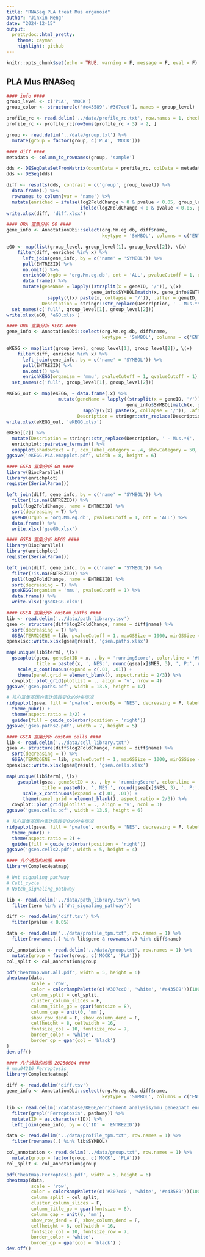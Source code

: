 ```yaml
---
title: "RNASeq PLA treat Mus organoid"
author: "Jinxin Meng"
date: "2024-12-15"
output:
  prettydoc::html_pretty:
    theme: cayman
    highlight: github
---
```


```r
knitr::opts_chunk$set(echo = TRUE, warning = F, message = F, eval = F)
```

## PLA Mus RNASeq 

```R
#### info ####
group_level <- c('PLA', 'MOCK')
group_color <- structure(c('#e43589','#307cc0'), names = group_level)

profile_rc <- read.delim('../data/profile_rc.txt', row.names = 1, check.names = F)
profile_rc <- profile_rc[rowSums(profile_rc > 3) > 2, ]

group <- read.delim('../data/group.txt') %>% 
  mutate(group = factor(group, c('PLA', 'MOCK')))

#### diff ####
metadata <- column_to_rownames(group, 'sample')

dds <- DESeqDataSetFromMatrix(countData = profile_rc, colData = metadata, design = ~ group)
dds <- DESeq(dds)

diff <- results(dds, contrast = c('group', group_level)) %>% 
  data.frame(.) %>% 
  rownames_to_column(var = 'name') %>% 
  mutate(enriched = ifelse(log2FoldChange > 0 & pvalue < 0.05, group_level[1], 
                           ifelse(log2FoldChange < 0 & pvalue < 0.05, group_level[2], 'none')))
write.xlsx(diff, 'diff.xlsx')

#### ORA 富集分析 GO ####
gene_info <- AnnotationDbi::select(org.Mm.eg.db, diff$name, 
                                   keytype = 'SYMBOL', columns = c('ENTREZID'))

eGO <- map(list(group_level, group_level[1], group_level[2]), \(x)
    filter(diff, enriched %in% x) %>% 
      left_join(gene_info, by = c('name' = 'SYMBOL')) %>% 
      pull(ENTREZID) %>% 
      na.omit() %>% 
      enrichGO(OrgDb = 'org.Mm.eg.db', ont = 'ALL', pvalueCutoff = 1, qvalueCutoff = 1) %>% 
      data.frame() %>% 
      mutate(geneName = lapply((strsplit(x = geneID, '/')), \(x) 
                               gene_info$SYMBOL[match(x, gene_info$ENTREZID)]) %>% 
               sapply(\(x) paste(x, collapse = '/')), .after = geneID, 
             Description = stringr::str_replace(Description, ' - Mus.*$', '')) ) %>% 
  set_names(c('full', group_level[1], group_level[2]))
write.xlsx(eGO, 'eGO.xlsx')

#### ORA 富集分析 KEGG ####
gene_info <- AnnotationDbi::select(org.Mm.eg.db, diff$name, 
                                   keytype = 'SYMBOL', columns = c('ENTREZID'))

eKEGG <- map(list(group_level, group_level[1], group_level[2]), \(x)
    filter(diff, enriched %in% x) %>% 
      left_join(gene_info, by = c('name' = 'SYMBOL')) %>% 
      pull(ENTREZID) %>% 
      na.omit() %>% 
      enrichKEGG(organism = 'mmu', pvalueCutoff = 1, qvalueCutoff = 1) ) %>% 
  set_names(c('full', group_level[1], group_level[2]))

eKEGG_out <- map(eKEGG, ~ data.frame(.x) %>%
                   mutate(geneName = lapply((strsplit(x = geneID, '/')), \(x)
                                            gene_info$SYMBOL[match(x, gene_info$ENTREZID)]) %>% 
                            sapply(\(x) paste(x, collapse = '/')), .after = geneID, 
                          Description = stringr::str_replace(Description, ' - Mus.*$', '')) )
write.xlsx(eKEGG_out, 'eKEGG.xlsx')

eKEGG[[2]] %>% 
  mutate(Description = stringr::str_replace(Description, ' - Mus.*$', '')) %>% 
  enrichplot::pairwise_termsim() %>% 
  emapplot(shadowtext = F, cex_label_category = .4, showCategory = 50, cex_line = .4)
ggsave('eKEGG.PLA.emapplot.pdf', width = 8, height = 6)

#### GSEA 富集分析 GO ####
library(BiocParallel)
library(enrichplot)
register(SerialParam())

left_join(diff, gene_info, by = c('name' = 'SYMBOL')) %>%
  filter(!is.na(ENTREZID)) %>% 
  pull(log2FoldChange, name = ENTREZID) %>%
  sort(decreasing = T) %>% 
  gseGO(OrgDb = 'org.Mm.eg.db', pvalueCutoff = 1, ont = 'ALL') %>% 
  data.frame() %>% 
  write.xlsx('gseGO.xlsx')

#### GSEA 富集分析 KEGG ####
library(BiocParallel)
library(enrichplot)
register(SerialParam())

left_join(diff, gene_info, by = c('name' = 'SYMBOL')) %>%
  filter(!is.na(ENTREZID)) %>% 
  pull(log2FoldChange, name = ENTREZID) %>%
  sort(decreasing = T) %>% 
  gseKEGG(organism = 'mmu', pvalueCutoff = 1) %>% 
  data.frame() %>% 
  write.xlsx('gseKEGG.xlsx')

#### GSEA 富集分析 custom paths ####
lib <- read.delim('../data/path_library.tsv')
gsea <- structure(diff$log2FoldChange, names = diff$name) %>%
  sort(decreasing = T) %>% 
  GSEA(TERM2GENE = lib, pvalueCutoff = 1, maxGSSize = 1000, minGSSize = 10)
openxlsx::write.xlsx(gsea@result, 'gsea.paths.xlsx')

map(unique(lib$term), \(x) 
  gseaplot(gsea, geneSetID = x, , by = 'runningScore', color.line = '#66c2a5', color.vline = 'red',
           title = paste0(x, ', NES:', round(gsea[x]$NES, 3), ', P:', round(gsea[x]$pvalue, 3))) + 
    scale_x_continuous(expand = c(.01, .01)) +
    theme(panel.grid = element_blank(), aspect.ratio = 2/3)) %>% 
  cowplot::plot_grid(plotlist = ., align = 'v', nrow = 4)
ggsave('gsea.paths.pdf', width = 13.5, height = 12)

# 核心富集基因的表达倍数变化的分布情况
ridgeplot(gsea, fill = 'pvalue', orderBy = 'NES', decreasing = F, label_format = 100) +
  theme_pubr() +
  theme(aspect.ratio = 3/2) +
  guides(fill = guide_colorbar(position = 'right'))
ggsave('gsea.paths2.pdf', width = 7, height = 5)

#### GSEA 富集分析 custom cells ####
lib <- read.delim('../data/cell_library.txt')
gsea <- structure(diff$log2FoldChange, names = diff$name) %>%
  sort(decreasing = T) %>% 
  GSEA(TERM2GENE = lib, pvalueCutoff = 1, maxGSSize = 1000, minGSSize = 10)
openxlsx::write.xlsx(gsea@result, 'gsea.cells.xlsx')

map(unique(lib$term), \(x) 
    gseaplot(gsea, geneSetID = x, , by = 'runningScore', color.line = '#66c2a5', color.vline = 'red',
             title = paste0(x, ', NES:', round(gsea[x]$NES, 3), ', P:', round(gsea[x]$pvalue, 3))) + 
      scale_x_continuous(expand = c(.01, .01)) +
      theme(panel.grid = element_blank(), aspect.ratio = 2/3)) %>% 
  cowplot::plot_grid(plotlist = ., align = 'v', ncol = 3)
ggsave('gsea.cells.pdf', width = 13.5, height = 6)

# 核心富集基因的表达倍数变化的分布情况
ridgeplot(gsea, fill = 'pvalue', orderBy = 'NES', decreasing = F, label_format = 100) +
  theme_pubr() +
  theme(aspect.ratio = 2) +
  guides(fill = guide_colorbar(position = 'right'))
ggsave('gsea.cells2.pdf', width = 5, height = 4)

#### 几个通路的热图 ####
library(ComplexHeatmap)

# Wnt_signaling_pathway
# Cell_cycle
# Notch_signaling_pathway

lib <- read.delim('../data/path_library.tsv') %>% 
  filter(term %in% c('Wnt_signaling_pathway'))

diff <- read.delim('diff.tsv') %>% 
  filter(pvalue < 0.05)

data <- read.delim('../data/profile_tpm.txt', row.names = 1) %>% 
  filter(rownames(.) %in% lib$gene & rownames(.) %in% diff$name)

col_annotation <- read.delim('../data/group.txt', row.names = 1) %>% 
  mutate(group = factor(group, c('MOCK', 'PLA')))
col_split <- col_annotation$group

pdf('heatmap.wnt.all.pdf', width = 5, height = 6)
pheatmap(data, 
         scale = 'row',
         color = colorRampPalette(c('#307cc0', 'white', '#e43589'))(100),
         column_split = col_split,
         cluster_column_slices = F,
         column_title_gp = gpar(fontsize = 8),
         column_gap = unit(0, 'mm'),
         show_row_dend = F, show_column_dend = F,
         cellheight = 8, cellwidth = 16,
         fontsize_col = 10, fontsize_row = 7,
         border_color = 'white',
         border_gp = gpar(col = 'black')
)
dev.off()

#### 几个通路的热图 20250604 ####
# mmu04216 Ferroptosis
library(ComplexHeatmap)

diff <- read.delim('diff.tsv')
gene_info <- AnnotationDbi::select(org.Mm.eg.db, diff$name, 
                                   keytype = 'SYMBOL', columns = c('ENTREZID'))

lib <- read.delim('/database/KEGG/enrichment_analysis/mmu_gene2path_enrichment.tsv') %>% 
  filter(grepl('Ferroptosis', pathway)) %>% 
  mutate(ID = as.character(ID)) %>% 
  left_join(gene_info, by = c('ID' = 'ENTREZID'))

data <- read.delim('../data/profile_tpm.txt', row.names = 1) %>% 
  filter(rownames(.) %in% lib$SYMBOL)

col_annotation <- read.delim('../data/group.txt', row.names = 1) %>% 
  mutate(group = factor(group, c('MOCK', 'PLA')))
col_split <- col_annotation$group

pdf('heatmap.Ferroptosis.pdf', width = 5, height = 6)
pheatmap(data, 
         scale = 'row',
         color = colorRampPalette(c('#307cc0', 'white', '#e43589'))(100),
         column_split = col_split,
         cluster_column_slices = F,
         column_title_gp = gpar(fontsize = 8),
         column_gap = unit(0, 'mm'),
         show_row_dend = F, show_column_dend = F,
         cellheight = 8, cellwidth = 16,
         fontsize_col = 10, fontsize_row = 7,
         border_color = 'white',
         border_gp = gpar(col = 'black') )
dev.off()
```
